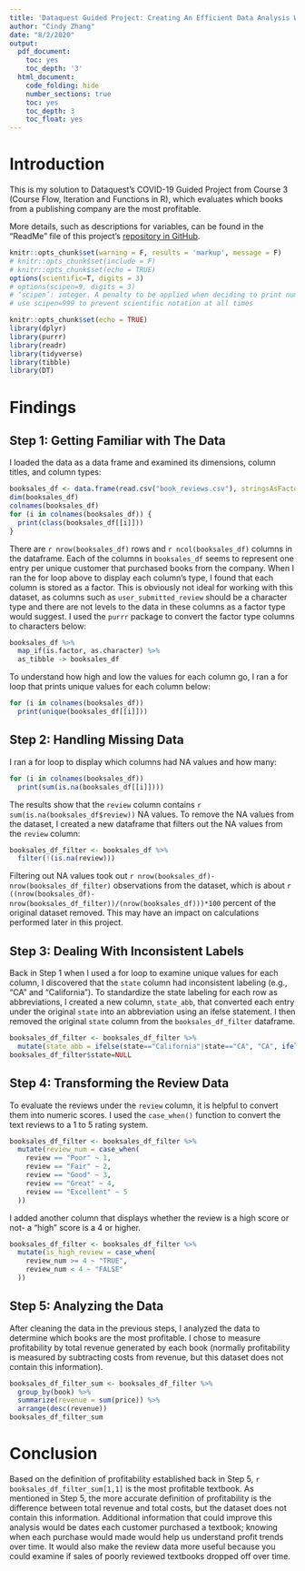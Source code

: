---
title: 'Dataquest Guided Project: Creating An Efficient Data Analysis Workflow'
author: "Cindy Zhang"
date: "8/2/2020"
output: 
  pdf_document:
    toc: yes
    toc_depth: '3'
  html_document:
    code_folding: hide
    number_sections: true
    toc: yes
    toc_depth: 3
    toc_float: yes
---

# Introduction

This is my solution to Dataquest's COVID-19 Guided Project from Course 3 (Course Flow, Iteration and Functions in R), which evaluates which books from a publishing company are the most profitable. 

More details, such as descriptions for variables, can be found in the "ReadMe" file of this project's [repository in GitHub](https://github.com/chundychang/DQ-booksales-project).

```{r setup, include=FALSE}
knitr::opts_chunk$set(warning = F, results = 'markup', message = F)
# knitr::opts_chunk$set(include = F)
# knitr::opts_chunk$set(echo = TRUE)
options(scientific=T, digits = 3) 
# options(scipen=9, digits = 3) 
# ‘scipen’: integer. A penalty to be applied when deciding to print numeric values in fixed or exponential notation.  Positive values bias towards fixed and negative towards scientific notation: fixed notation will be preferred unless it is more than ‘scipen’ digits wider.
# use scipen=999 to prevent scientific notation at all times
```

```{r pkg, include=FALSE}
knitr::opts_chunk$set(echo = TRUE)
library(dplyr)
library(purrr)
library(readr)
library(tidyverse)
library(tibble)
library(DT)
```

# Findings

## Step 1: Getting Familiar with The Data

I loaded the data as a data frame and examined its dimensions, column titles, and column types:

```{r step1}
booksales_df <- data.frame(read.csv("book_reviews.csv"), stringsAsFactors = FALSE)
dim(booksales_df)
colnames(booksales_df)
for (i in colnames(booksales_df)) {
  print(class(booksales_df[[i]]))
}
```

There are `r nrow(booksales_df)` rows and `r ncol(booksales_df)` columns in the dataframe. Each of the columns in `booksales_df` seems to represent one entry per unique customer that purchased books from the company. When I ran the for loop above to display each column's type, I found that each column is stored as a factor. This is obviously not ideal for working with this dataset, as columns such as `user_submitted_review` should be a character type and there are not levels to the data in these columns as a factor type would suggest. I used the `purrr` package to convert the factor type columns to characters below:

```{r step1_conversion}
booksales_df %>%
  map_if(is.factor, as.character) %>%
  as_tibble -> booksales_df
```

To understand how high and low the values for each column go, I ran a for loop that prints unique values for each column below:

```{r step1_unique}
for (i in colnames(booksales_df))
  print(unique(booksales_df[[i]]))
```

## Step 2: Handling Missing Data

I ran a for loop to display which columns had NA values and how many:

```{r step2}
for (i in colnames(booksales_df))
  print(sum(is.na(booksales_df[[i]])))
```
The results show that the `review` column contains `r sum(is.na(booksales_df$review))` NA values. To remove the NA values from the dataset, I created a new dataframe that filters out the NA values from the `review` column:

```{r step2_remove}
booksales_df_filter <- booksales_df %>%
  filter(!(is.na(review)))
```

Filtering out NA values took out `r nrow(booksales_df)-nrow(booksales_df_filter)` observations from the dataset, which is about `r ((nrow(booksales_df)-nrow(booksales_df_filter))/(nrow(booksales_df)))*100` percent of the original dataset removed. This may have an impact on calculations performed later in this project.

## Step 3: Dealing With Inconsistent Labels

Back in Step 1 when I used a for loop to examine unique values for each column, I discovered that the `state` column had inconsistent labeling (e.g., "CA" and "California"). To standardize the state labeling for each row as abbreviations, I created a new column, `state_abb`, that converted each entry under the original `state` into an abbreviation using an ifelse statement. I then removed the original `state` column from the `booksales_df_filter` dataframe. 

```{r step3_consistent}
booksales_df_filter <- booksales_df_filter %>%
  mutate(state_abb = ifelse(state=="California"|state=="CA", "CA", ifelse(state=="Florida"|state=="FL", "FL", ifelse(state=="New York"|state=="NY", "NY", ifelse(state=="Texas"|state=="TX", "TX", 0)))))
booksales_df_filter$state=NULL
```

## Step 4: Transforming the Review Data

To evaluate the reviews under the `review` column, it is helpful to convert them into numeric scores. I used the `case_when()` function to convert the text reviews to a 1 to 5 rating system.

```{r step4_rating}
booksales_df_filter <- booksales_df_filter %>%
  mutate(review_num = case_when(
    review == "Poor" ~ 1,
    review == "Fair" ~ 2,
    review == "Good" ~ 3,
    review == "Great" ~ 4,
    review == "Excellent" ~ 5
  ))
```

I added another column that displays whether the review is a high score or not- a "high" score is a 4 or higher. 

```{r step4_ratinglogic}
booksales_df_filter <- booksales_df_filter %>%
  mutate(is_high_review = case_when(
    review_num >= 4 ~ "TRUE",
    review_num < 4 ~ "FALSE"
  ))
```

## Step 5: Analyzing the Data

After cleaning the data in the previous steps, I analyzed the data to determine which books are the most profitable. I chose to measure profitability by total revenue generated by each book (normally profitability is measured by subtracting costs from revenue, but this dataset does not contain this information).

```{r step5_analyze}
booksales_df_filter_sum <- booksales_df_filter %>%
  group_by(book) %>%
  summarize(revenue = sum(price)) %>%
  arrange(desc(revenue))
booksales_df_filter_sum
```

# Conclusion

Based on the definition of profitability established back in Step 5, `r booksales_df_filter_sum[1,1]` is the most profitable textbook. As mentioned in Step 5, the more accurate definition of profitability is the difference between total revenue and total costs, but the dataset does not contain this information. Additional information that could improve this analysis would be dates each customer purchased a textbook; knowing when each purchase would made would help us understand profit trends over time. It would also make the review data more useful because you could examine if sales of poorly reviewed textbooks dropped off over time. 